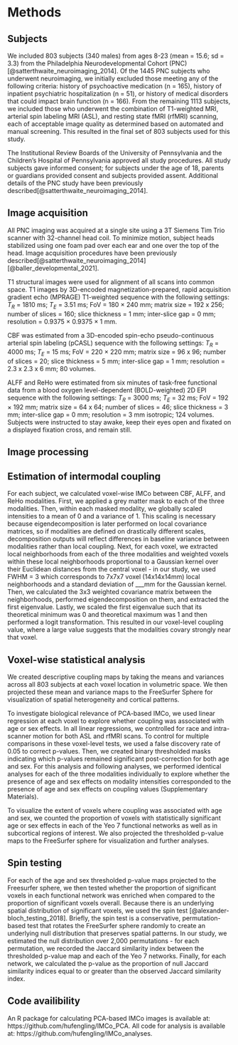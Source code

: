 # Methods

## Subjects
  We included 803 subjects (340 males) from ages 8-23 (mean = 15.6; sd = 3.3) from the Philadelphia Neurodevelopmental Cohort (PNC)[@satterthwaite_neuroimaging_2014]. Of the 1445 PNC subjects who underwent neuroimaging, we initially excluded those meeting any of the following criteria: history of psychoactive medication (n = 165), history of inpatient psychiatric hospitalization (n = 51), or history of medical disorders that could impact brain function (n = 166). From the remaining 1113 subjects, we included those who underwent the combination of T1-weighted MRI, arterial spin labeling MRI (ASL), and resting state fMRI (rfMRI) scanning, each of acceptable image quality as determined based on automated and manual screening. This resulted in the final set of 803 subjects used for this study.
  
  The Institutional Review Boards of the University of Pennsylvania and the Children's Hospital of Pennsylvania approved all study procedures. All study subjects gave informed consent; for subjects under the age of 18, parents or guardians provided consent and subjects provided assent. Additional details of the PNC study have been previously described[@satterthwaite_neuroimaging_2014].

## Image acquisition
  All PNC imaging was acquired at a single site using a 3T Siemens Tim Trio scanner with 32-channel head coil. To minimize motion, subject heads stabilized using one foam pad over each ear and one over the top of the head. Image acquisition procedures have been previously described[@satterthwaite_neuroimaging_2014][@baller_developmental_2021].

  T1 structural images were used for alignment of all scans into common space. T1 images by 3D-encoded magnetization-prepared, rapid acquisition gradient echo (MPRAGE) T1-weighted sequence with the following settings: $T_R$ = 1810 ms; $T_E$ = 3.51 ms; FoV = 180 × 240 mm; matrix size = 192 x 256; number of slices = 160; slice thickness = 1 mm; inter-slice gap = 0 mm; resolution =  0.9375 × 0.9375 × 1 mm.

  CBF was estimated from a 3D-encoded spin-echo pseudo-continuous arterial spin labeling (pCASL) sequence with the following settings: $T_R$ = 4000 ms; $T_E$ = 15 ms; FoV = 220 × 220 mm; matrix size = 96 x 96; number of slices = 20; slice thickness = 5 mm; inter-slice gap = 1 mm; resolution = 2.3 x 2.3 x 6 mm; 80 volumes.

  ALFF and ReHo were estimated from six minutes of task-free functional data from a blood oxygen level-dependent (BOLD-weighted) 2D EPI sequence with the following settings: $T_R$ = 3000 ms; $T_E$ = 32 ms; FoV = 192 × 192 mm; matrix size = 64 x 64; number of slices = 46; slice thickness = 3 mm; inter-slice gap = 0 mm; resolution = 3 mm isotropic; 124 volumes. Subjects were instructed to stay awake, keep their eyes open and fixated on a displayed fixation cross, and remain still.

## Image processing

## Estimation of intermodal coupling
  For each subject, we calculated voxel-wise IMCo between CBF, ALFF, and ReHo modalities. First, we applied a grey matter mask to each of the three modalities. Then, within each masked modality, we globally scaled intensities to a mean of 0 and a variance of 1. This scaling is necessary because eigendecomposition is later performed on local covariance matrices, so if modalities are defined on drastically different scales, decomposition outputs will reflect differences in baseline variance between modalities rather than local coupling. Next, for each voxel, we extracted local neighborhoods from each of the three modalities and weighted voxels within these local neighborhoods proportional to a Gaussian kernel over their Euclidean distances from the central voxel - in our study, we used FWHM = 3 which corresponds to 7x7x7 voxel (14x14x14mm) local neighborhoods and a standard deviation of ___mm for the Gaussian kernel. Then, we calculated the 3x3 weighted covariance matrix between the neighborhoods, performed eigendecomposition on them, and extracted the first eigenvalue. Lastly, we scaled the first eigenvalue such that its theoretical minimum was 0 and theoretical maximum was 1 and then performed a logit transformation. This resulted in our voxel-level coupling value, where a large value suggests that the modalities covary strongly near that voxel.
  
## Voxel-wise statistical analysis
  We created descriptive coupling maps by taking the means and variances across all 803 subjects at each voxel location in volumetric space. We then projected these mean and variance maps to the FreeSurfer Sphere for visualization of spatial heterogeneity and cortical patterns.
  
  To investigate biological relevance of PCA-based IMCo, we used linear regression at each voxel to explore whether coupling was associated with age or sex effects. In all linear regressions, we controlled for race and intra-scanner motion for both ASL and rfMRI scans. To control for multiple comparisons in these voxel-level tests, we used a false discovery rate of 0.05 to correct p-values. Then, we created binary thresholded masks indicating which p-values remained significant post-correction for both age and sex. For this analysis and following analyses, we performed identical analyses for each of the three modalities individually to explore whether the presence of age and sex effects on modality intensities corresponded to the presence of age and sex effects on coupling values (Supplementary Materials).
  
  To visualize the extent of voxels where coupling was associated with age and sex, we counted the proportion of voxels with statistically significant age or sex effects in each of the Yeo 7 functional networks as well as in subcortical regions of interest. We also projected the thresholded p-value maps to the FreeSurfer sphere for visualization and further analyses.
  
## Spin testing
  For each of the age and sex thresholded p-value maps projected to the Freesurfer sphere, we then tested whether the proportion of significant voxels in each functional network was enriched when compared to the proportion of significant voxels overall. Because there is an underlying spatial distribution of significant voxels, we used the spin test [@alexander-bloch_testing_2018]. Briefly, the spin test is a conservative, permutation-based test that rotates the FreeSurfer sphere randomly to create an underlying null distribution that preserves spatial patterns. In our study, we estimated the null distribution over 2,000 permutations - for each permutation, we recorded the Jaccard similarity index between the thresholded p-value map and each of the Yeo 7 networks. Finally, for each network, we calculated the p-value as the proportion of null Jaccard similarity indices equal to or greater than the observed Jaccard similarity index.
  
## Code availibility
  An R package for calculating PCA-based IMCo images is available at: https://github.com/hufengling/IMCo_PCA. All code for analysis is available at: https://github.com/hufengling/IMCo_analyses.
